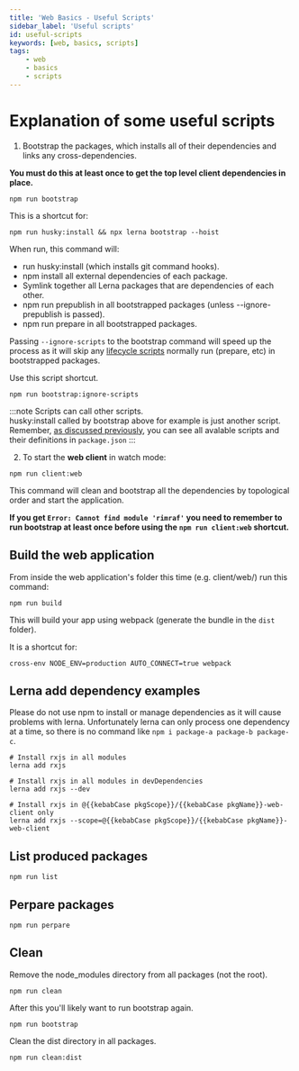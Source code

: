 ```yaml
---
title: 'Web Basics - Useful Scripts'
sidebar_label: 'Useful scripts'
id: useful-scripts
keywords: [web, basics, scripts]
tags:
    - web
    - basics
    - scripts
---
```


# Explanation of some useful scripts

1. Bootstrap the packages, which installs all of their dependencies and links any cross-dependencies.

**You must do this at least once to get the top level client dependencies in place.**

```shell
npm run bootstrap
```

This is a shortcut for:
```shell
npm run husky:install && npx lerna bootstrap --hoist
```

When run, this command will:
- run husky:install (which installs git command hooks).
- npm install all external dependencies of each package.
- Symlink together all Lerna packages that are dependencies of each other.
- npm run prepublish in all bootstrapped packages (unless --ignore-prepublish is passed).
- npm run prepare in all bootstrapped packages.

Passing `--ignore-scripts` to the bootstrap command will speed up the process as it will skip any [lifecycle scripts](https://docs.npmjs.com/cli/v9/using-npm/scripts#life-cycle-scripts) normally run (prepare, etc) in bootstrapped packages.

Use this script shortcut.
```shell
npm run bootstrap:ignore-scripts
```

:::note
Scripts can call other scripts.<br />
husky:install called by bootstrap above for example is just another script.<br />
Remember, [as discussed previously](../package-json-basics#scripts), you can see all avalable scripts and their definitions in `package.json` 
:::

2. To start the **web client** in watch mode:

```shell
npm run client:web
```

This command will clean and bootstrap all the dependencies by topological order and start the application.

**If you get `Error: Cannot find module 'rimraf'` you need to remember to run bootstrap at least once before using the
`npm run client:web` shortcut.**

## Build the web application 

From inside the web application's folder this time (e.g. client/web/) run this command:

```shell
npm run build
```

This will build your app using webpack (generate the bundle in the `dist` folder).

It is a shortcut for:
```shell
cross-env NODE_ENV=production AUTO_CONNECT=true webpack
```

## Lerna add dependency examples

Please do not use npm to install or manage dependencies as it will cause problems with lerna. Unfortunately lerna can
only process one dependency at a time, so there is no command like `npm i package-a package-b package-c`.

```shell
# Install rxjs in all modules
lerna add rxjs

# Install rxjs in all modules in devDependencies
lerna add rxjs --dev

# Install rxjs in @{{kebabCase pkgScope}}/{{kebabCase pkgName}}-web-client only
lerna add rxjs --scope=@{{kebabCase pkgScope}}/{{kebabCase pkgName}}-web-client
```

## List produced packages

```shell
npm run list
```

## Perpare packages

```shell
npm run perpare
```

## Clean

Remove the node_modules directory from all packages (not the root).

```shell
npm run clean
```

After this you'll likely want to run bootstrap again.

```shell
npm run bootstrap
```

Clean the dist directory in all packages.

```shell
npm run clean:dist
```

